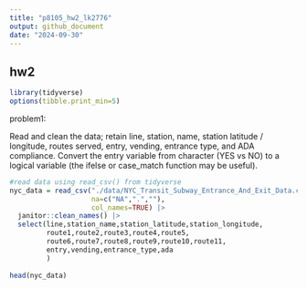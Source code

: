 ```yaml
---
title: "p8105_hw2_lk2776"
output: github_document
date: "2024-09-30"
---
```

## hw2

```r
library(tidyverse)
options(tibble.print_min=5)
```

problem1:

Read and clean the data; retain line, station, name, station latitude / longitude, routes served, entry, vending, entrance type, and ADA compliance. Convert the entry variable from character (YES vs NO) to a logical variable (the ifelse or case_match function may be useful).


```r
#read data using read_csv() from tidyverse
nyc_data = read_csv("./data/NYC_Transit_Subway_Entrance_And_Exit_Data.csv", 
                    na=c("NA",".",""), 
                    col_names=TRUE) |>
  janitor::clean_names() |> 
  select(line,station_name,station_latitude,station_longitude,
         route1,route2,route3,route4,route5,
         route6,route7,route8,route9,route10,route11,
         entry,vending,entrance_type,ada
         ) 
  
head(nyc_data)
```


